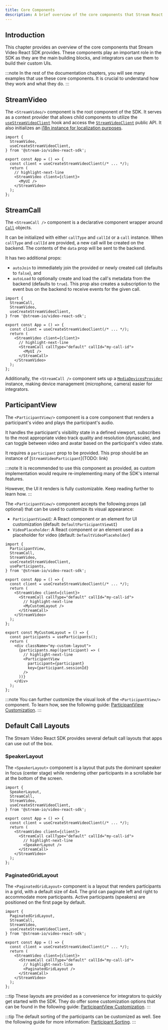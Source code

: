 ```yaml
---
title: Core Components
description: A brief overview of the core components that Stream React Video SDK provides.
---
```


## Introduction

This chapter provides an overview of the core components that Stream Video React SDK provides.
These components play an important role in the SDK as they are the main building blocks, and integrators can use them to build their custom UIs.

:::note
In the rest of the documentation chapters, you will see many examples that use these core components.
It is crucial to understand how they work and what they do.
:::

## StreamVideo

The `<StreamVideo/>` component is the root component of the SDK.
It serves as a context provider that allows child components to utilize the
[`useStreamVideoClient`](../../call-engine/hooks-and-contexts#usestreamvideoclient) hook and access the [`StreamVideoClient`](../../call-engine/StreamVideoClient) public API.
It also initializes an [i18n instance for localization purposes](../../advanced/i18n).

```tsx
import {
  StreamVideo,
  useCreateStreamVideoClient,
} from '@stream-io/video-react-sdk';

export const App = () => {
  const client = useCreateStreamVideoClient(/* ... */);
  return (
    // highlight-next-line
    <StreamVideo client={client}>
      <MyUI />
    </StreamVideo>
  );
};
```

## StreamCall

The `<StreamCall />` component is a declarative component wrapper around [`Call`](../../call-engine/Call) objects.

It can be initialized with either `callType` and `callId` or a `call` instance.
When `callType` and `callId` are provided, a new call will be created on the backend. The contents of the `data` prop will be sent to the backend.

It has two additional props:

- `autoJoin` to immediately join the provided or newly created call (defaults to `false`), and
- `autoLoad` to optionally create and load the call's metadata from the backend (defaults to `true`). This prop also creates a subscription to the event bus on the backend to receive events for the given call.

```tsx
import {
  StreamCall,
  StreamVideo,
  useCreateStreamVideoClient,
} from '@stream-io/video-react-sdk';

export const App = () => {
  const client = useCreateStreamVideoClient(/* ... */);
  return (
    <StreamVideo client={client}>
      // highlight-next-line
      <StreamCall callType="default" callId="my-call-id">
        <MyUI />
      </StreamCall>
    </StreamVideo>
  );
};
```

Additionally, the `<StreamCall />` component sets up a [`MediaDevicesProvider`](../../guides/camera-and-microphone) instance, making device management (microphone, camera) easier for integrators.

## ParticipantView

The `<ParticipantView/>` component is a core component that renders a participant's video and plays the participant's audio.

It handles the participant's visibility state in a defined viewport,
subscribes to the most appropriate video track quality and resolution (dynascale), and
can toggle between video and avatar based on the participant's video state.

It requires a `participant` prop to be provided. This prop should be an instance of [`StreamVideoParticipant`](TODO: link)

:::note
It is recommended to use this component as provided, as custom implementation would require re-implementing many of the SDK's internal features.

However, the UI it renders is fully customizable. Keep reading further to learn how.
:::

The `<ParticipantView/>` component accepts the following props (all optional) that can be used to customize its visual appearance:

- `ParticipantViewUI`: A React component or an element for UI customization (default: `DefaultParticipantViewUI`)
- `VideoPlaceholder`: A React component or an element used as a placeholder for video (default: `DefaultVideoPlaceholder`)

```tsx
import {
  ParticipantView,
  StreamCall,
  StreamVideo,
  useCreateStreamVideoClient,
  useParticipants,
} from '@stream-io/video-react-sdk';

export const App = () => {
  const client = useCreateStreamVideoClient(/* ... */);
  return (
    <StreamVideo client={client}>
      <StreamCall callType="default" callId="my-call-id">
        // highlight-next-line
        <MyCustomLayout />
      </StreamCall>
    </StreamVideo>
  );
};

export const MyCustomLayout = () => {
  const participants = useParticipants();
  return (
    <div className="my-custom-layout">
      {participants.map((participant) => (
        // highlight-next-line
        <ParticipantView
          participant={participant}
          key={participant.sessionId}
        />
      ))}
    </div>
  );
};
```

:::note
You can further customize the visual look of the `<ParticipantView/>` component. To learn how, see the following guide: [ParticipantView Customization](../../ui-cookbook/participant-view-customizations/).
:::

## Default Call Layouts

The Stream Video React SDK provides several default call layouts that apps can use out of the box.

### SpeakerLayout

The `<SpeakerLayout>` component is a layout that puts the dominant speaker in focus (center stage) while rendering other participants in a scrollable bar at the bottom of the screen.

```tsx
import {
  SpeakerLayout,
  StreamCall,
  StreamVideo,
  useCreateStreamVideoClient,
} from '@stream-io/video-react-sdk';

export const App = () => {
  const client = useCreateStreamVideoClient(/* ... */);
  return (
    <StreamVideo client={client}>
      <StreamCall callType="default" callId="my-call-id">
        // highlight-next-line
        <SpeakerLayout />
      </StreamCall>
    </StreamVideo>
  );
};
```

### PaginatedGridLayout

The `<PaginatedGridLayout>` component is a layout that renders participants in a grid, with a default size of 4x4.
The grid can paginate left and right to accommodate more participants. Active participants (speakers) are positioned on the first page by default.

```tsx
import {
  PaginatedGridLayout,
  StreamCall,
  StreamVideo,
  useCreateStreamVideoClient,
} from '@stream-io/video-react-sdk';

export const App = () => {
  const client = useCreateStreamVideoClient(/* ... */);
  return (
    <StreamVideo client={client}>
      <StreamCall callType="default" callId="my-call-id">
        // highlight-next-line
        <PaginatedGridLayout />
      </StreamCall>
    </StreamVideo>
  );
};
```

:::tip
These layouts are provided as a convenience for integrators to quickly get started with the SDK.
They do offer some customization options that can be found in the following guide: [ParticipantView Customization](../../ui-cookbook/participant-view-customizations/).
:::

:::tip
The default sorting of the participants can be customized as well. See the following guide for more information: [Participant Sorting](../../guides/sorting-api/).
:::
